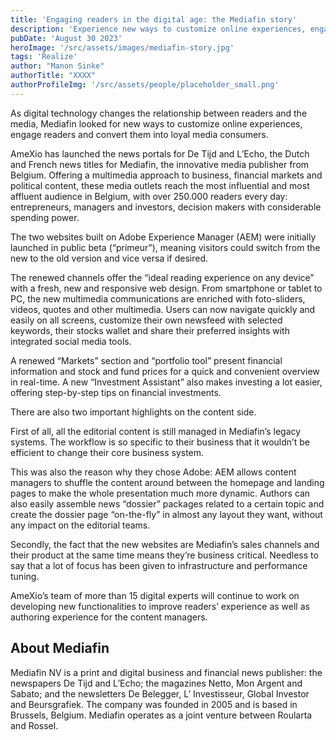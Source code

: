 ```yaml
---
title: 'Engaging readers in the digital age: the Mediafin story'
description: 'Experience new ways to customize online experiences, engage readers and convert them into loyal media consumers with the Mediafin story!'
pubDate: 'August 30 2023'
heroImage: '/src/assets/images/mediafin-story.jpg'
tags: 'Realize'
author: "Manon Sinke"
authorTitle: "XXXX"
authorProfileImg: '/src/assets/people/placeholder_small.png'
---
```


<LayoutSection backgroundColor="dark">
    <p>As digital technology changes the relationship between readers and the media, Mediafin looked for new ways to customize online experiences, engage readers and convert them into loyal media consumers.</p>
    <p>AmeXio has launched the news portals for De Tijd and L’Echo, the Dutch and French news titles for Mediafin, the innovative media publisher from Belgium. Offering a multimedia approach to business, financial markets and political content, these media outlets reach the most influential and most affluent audience in Belgium, with over 250.000 readers every day: entrepreneurs, managers and investors, decision makers with considerable spending power.</p>
</LayoutSection>

<LayoutSection>
    <Quote
        jobtitle = "Editor for tijd.be" 
        quote="Our new website is much simpler and clearer, so the reader can get quickly up to date with the news that matters. The new tijd.be provides more room for depth, analysis and multimedia stories than ever. The interface is tailored to our readers’ needs with new personalised tools." 
        name="Stephanie De Smedt" 
        profileImage="/src/assets/people/placeholder_small.png"
        variant = "content-glass"
        class="pb-2">
    </Quote>
    <p>The two websites built on Adobe Experience Manager (AEM) were initially launched in public beta (“primeur”), meaning visitors could switch from the new to the old version and vice versa if desired.</p>
    <p>The renewed channels offer the “ideal reading experience on any device” with a fresh, new and responsive web design. From smartphone or tablet to PC, the new multimedia communications are enriched with foto-sliders, videos, quotes and other multimedia. Users can now navigate quickly and easily on all screens, customize their own newsfeed with selected keywords, their stocks wallet and share their preferred insights with integrated social media tools.</p>
     <ContentImage loading="lazy" class='mx-auto shadow-xl shadow-primary/20 rounded-xl overflow-hidden'
            src='/src/assets/images/mediafin-story.jpg' 
            width="640"
            height="360"
    />
    <Quote 
        name="Joan Condijts" 
        jobtitle = "Editor for lecho.be" 
        quote="The new website of L’Echo appeals to a broad audience and boasts extended customisation possibilities for readers, making it more readable and simpler to use. Furthermore, the system allows us to provide new media formats such as videos and infographics, ultimately leading to a more enjoyable customer experience." 
        profileImage="/src/assets/people/placeholder_small.png"
        variant = "content-glass"
        class="pb-2">
    </Quote> 
    <p>A renewed “Markets” section and “portfolio tool” present financial information and stock and fund prices for a quick and convenient overview in real-time. A new “Investment Assistant” also makes investing a lot easier, offering step-by-step tips on financial investments.</p>
    <p>There are also two important highlights on the content side.</p>
    <p>First of all, all the editorial content is still managed in Mediafin’s legacy systems. The workflow is so specific to their business that it wouldn’t be efficient to change their core business system.</p>
    <p>This was also the reason why they chose Adobe: AEM allows content managers to shuffle the content around between the homepage and landing pages to make the whole presentation much more dynamic. Authors can also easily assemble news “dossier” packages related to a certain topic and create the dossier page “on-the-fly” in almost any layout they want, without any impact on the editorial teams.</p>
    <p>Secondly, the fact that the new websites are Mediafin’s sales channels and their product at the same time means they’re business critical. Needless to say that a lot of focus has been given to infrastructure and performance tuning.</p>
    <p>AmeXio’s team of more than 15 digital experts will continue to work on developing new functionalities to improve readers’ experience as well as authoring experience for the content managers.</p>
    <ContentImage loading="lazy" class='mx-auto shadow-xl shadow-primary/20 rounded-xl overflow-hidden'
            src='/src/assets/images/overlay-elements-image-packshot-2-tijd@2x-1.png' 
            width="800"
            height="285"
    />
</LayoutSection>

<LayoutSection backgroundColor="dark">
        <h2>About Mediafin</h2>
        <p>Mediafin NV is a print and digital business and financial news publisher: the newspapers De Tijd and L’Echo; the magazines Netto, Mon Argent and Sabato; and the newsletters De Belegger, L’ Investisseur, Global Investor and Beursgrafiek. The company was founded in 2005 and is based in Brussels, Belgium. Mediafin operates as a joint venture between Roularta and Rossel.</p>
</LayoutSection>